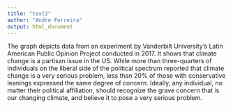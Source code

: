 ```yaml
---
title: "text2"
author: "Andre Ferreira"
output: html_document
---
```


The graph depicts data from an experiment by Vanderbilt University's Latin
American Public Opinion Project conducted in 2017. It shows that climate change
is a partisan issue in the US. While more than three-quarters of individuals on
the liberal side of the political spectrum reported that climate change is a very
serious problem, less than 20% of those with conservative leanings expressed the 
same degree of concern. Ideally, any individual, no matter their political 
affiliation, should recognize the grave concern that is our changing climate, and 
believe it to pose a very serious problem. 